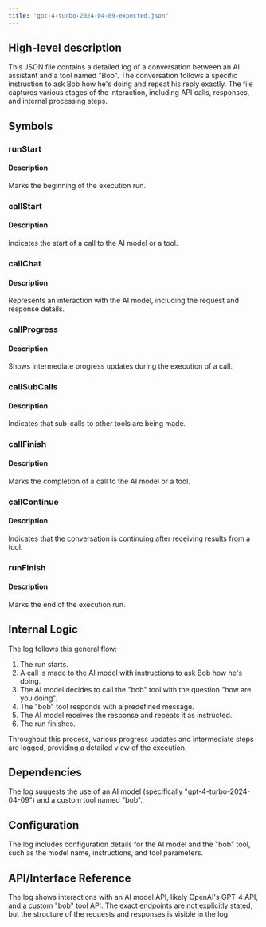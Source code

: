 ```yaml
---
title: "gpt-4-turbo-2024-04-09-expected.json"
---
```


## High-level description
This JSON file contains a detailed log of a conversation between an AI assistant and a tool named "Bob". The conversation follows a specific instruction to ask Bob how he's doing and repeat his reply exactly. The file captures various stages of the interaction, including API calls, responses, and internal processing steps.

## Symbols

### runStart
#### Description
Marks the beginning of the execution run.

### callStart
#### Description
Indicates the start of a call to the AI model or a tool.

### callChat
#### Description
Represents an interaction with the AI model, including the request and response details.

### callProgress
#### Description
Shows intermediate progress updates during the execution of a call.

### callSubCalls
#### Description
Indicates that sub-calls to other tools are being made.

### callFinish
#### Description
Marks the completion of a call to the AI model or a tool.

### callContinue
#### Description
Indicates that the conversation is continuing after receiving results from a tool.

### runFinish
#### Description
Marks the end of the execution run.

## Internal Logic
The log follows this general flow:
1. The run starts.
2. A call is made to the AI model with instructions to ask Bob how he's doing.
3. The AI model decides to call the "bob" tool with the question "how are you doing".
4. The "bob" tool responds with a predefined message.
5. The AI model receives the response and repeats it as instructed.
6. The run finishes.

Throughout this process, various progress updates and intermediate steps are logged, providing a detailed view of the execution.

## Dependencies
The log suggests the use of an AI model (specifically "gpt-4-turbo-2024-04-09") and a custom tool named "bob".

## Configuration
The log includes configuration details for the AI model and the "bob" tool, such as the model name, instructions, and tool parameters.

## API/Interface Reference
The log shows interactions with an AI model API, likely OpenAI's GPT-4 API, and a custom "bob" tool API. The exact endpoints are not explicitly stated, but the structure of the requests and responses is visible in the log.